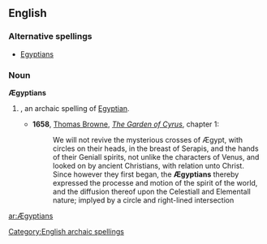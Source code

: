 ==English==

===Alternative spellings===
*[[Egyptians]]

===Noun===
'''Ægyptians''' {{p}}

# {{plural of|[[Ægyptian#Noun|Ægyptian]]|nodot=1}}, an archaic spelling of [[Egyptian]].
#* '''1658''', [[w:Thomas Browne|Thomas Browne]], ''[[s:The Garden of Cyrus|The Garden of Cyrus]]'', chapter 1:
#*: We will not revive the mysterious crosses of Ægypt, with circles on their heads, in the breast of Serapis, and the hands of their Geniall spirits, not unlike the characters of Venus, and looked on by ancient Christians, with relation unto Christ. Since however they first began, the '''Ægyptians''' thereby expressed the processe and motion of the spirit of the world, and the diffusion thereof upon the Celestiall and Elementall nature; implyed by a circle and right-lined intersection

[[Category:English archaic spellings]]

[[ar:Ægyptians]]